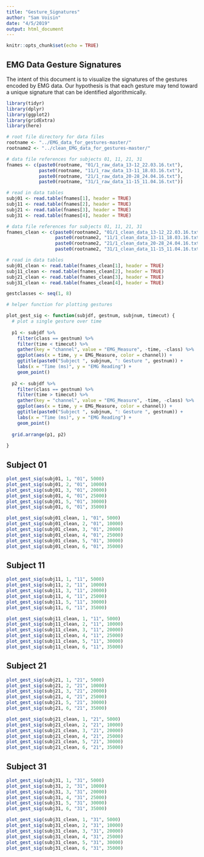 ```yaml
---
title: "Gesture_Signatures"
author: "Sam Voisin"
date: "4/5/2019"
output: html_document
---
```


```r
knitr::opts_chunk$set(echo = TRUE)
```


## EMG Data Gesture Signatures

The intent of this document is to visualize the signatures of the gestures encoded by EMG data. Our hypothesis is that each gesture may tend toward a unique signature that can be identified algorithmically.

```r

library(tidyr)
library(dplyr)
library(ggplot2)
library(gridExtra)
library(here)

```


```r

# root file directory for data files
rootname <- "../EMG_data_for_gestures-master/"
rootname2 <- "../clean_EMG_data_for_gestures-master/"

# data file references for subjects 01, 11, 21, 31
fnames <- c(paste0(rootname, "01/1_raw_data_13-12_22.03.16.txt"),
            paste0(rootname, "11/1_raw_data_13-11_18.03.16.txt"),
            paste0(rootname, "21/1_raw_data_20-28_24.04.16.txt"),
            paste0(rootname, "31/1_raw_data_11-15_11.04.16.txt"))

# read in data tables
subj01 <- read.table(fnames[1], header = TRUE)
subj11 <- read.table(fnames[2], header = TRUE)
subj21 <- read.table(fnames[3], header = TRUE)
subj31 <- read.table(fnames[4], header = TRUE)

# data file references for subjects 01, 11, 21, 31
fnames_clean <- c(paste0(rootname2, "01/1_clean_data_13-12_22.03.16.txt"),
                  paste0(rootname2, "11/1_clean_data_13-11_18.03.16.txt"),
                  paste0(rootname2, "21/1_clean_data_20-28_24.04.16.txt"),
                  paste0(rootname2, "31/1_clean_data_11-15_11.04.16.txt"))

# read in data tables
subj01_clean <- read.table(fnames_clean[1], header = TRUE)
subj11_clean <- read.table(fnames_clean[2], header = TRUE)
subj21_clean <- read.table(fnames_clean[3], header = TRUE)
subj31_clean <- read.table(fnames_clean[4], header = TRUE)

gestclasses <- seq(1, 8)

```


```r

# helper function for plotting gestures

plot_gest_sig <- function(subjdf, gestnum, subjnum, timecut) {
  # plot a single gesture over time
  
  p1 <- subjdf %>% 
    filter(class == gestnum) %>%
    filter(time < timecut) %>% 
    gather(key = "channel", value = "EMG_Measure", -time, -class) %>%
    ggplot(aes(x = time, y = EMG_Measure, color = channel)) + 
    ggtitle(paste0("Subject ", subjnum, ": Gesture ", gestnum)) +
    labs(x = "Time (ms)", y = "EMG Reading") +
    geom_point()
    
  p2 <- subjdf %>% 
    filter(class == gestnum) %>%
    filter(time > timecut) %>% 
    gather(key = "channel", value = "EMG_Measure", -time, -class) %>%
    ggplot(aes(x = time, y = EMG_Measure, color = channel)) + 
    ggtitle(paste0("Subject ", subjnum, ": Gesture ", gestnum)) +
    labs(x = "Time (ms)", y = "EMG Reading") +
    geom_point()
  
  grid.arrange(p1, p2)
  
}

```

## Subject 01

```r


plot_gest_sig(subj01, 1, "01", 5000)
plot_gest_sig(subj01, 2, "01", 10000)
plot_gest_sig(subj01, 3, "01", 20000)
plot_gest_sig(subj01, 4, "01", 25000)
plot_gest_sig(subj01, 5, "01", 30000)
plot_gest_sig(subj01, 6, "01", 35000)

```


```r

plot_gest_sig(subj01_clean, 1, "01", 5000)
plot_gest_sig(subj01_clean, 2, "01", 10000)
plot_gest_sig(subj01_clean, 3, "01", 20000)
plot_gest_sig(subj01_clean, 4, "01", 25000)
plot_gest_sig(subj01_clean, 5, "01", 30000)
plot_gest_sig(subj01_clean, 6, "01", 35000)

```

## Subject 11

```r

plot_gest_sig(subj11, 1, "11", 5000)
plot_gest_sig(subj11, 2, "11", 10000)
plot_gest_sig(subj11, 3, "11", 20000)
plot_gest_sig(subj11, 4, "11", 25000)
plot_gest_sig(subj11, 5, "11", 30000)
plot_gest_sig(subj11, 6, "11", 35000)

```



```r

plot_gest_sig(subj11_clean, 1, "11", 5000)
plot_gest_sig(subj11_clean, 2, "11", 10000)
plot_gest_sig(subj11_clean, 3, "11", 20000)
plot_gest_sig(subj11_clean, 4, "11", 25000)
plot_gest_sig(subj11_clean, 5, "11", 30000)
plot_gest_sig(subj11_clean, 6, "11", 35000)

```

## Subject 21

```r

plot_gest_sig(subj21, 1, "21", 5000)
plot_gest_sig(subj21, 2, "21", 10000)
plot_gest_sig(subj21, 3, "21", 20000)
plot_gest_sig(subj21, 4, "21", 25000)
plot_gest_sig(subj21, 5, "21", 30000)
plot_gest_sig(subj21, 6, "21", 35000)


```



```r

plot_gest_sig(subj21_clean, 1, "21", 5000)
plot_gest_sig(subj21_clean, 2, "21", 10000)
plot_gest_sig(subj21_clean, 3, "21", 20000)
plot_gest_sig(subj21_clean, 4, "21", 25000)
plot_gest_sig(subj21_clean, 5, "21", 30000)
plot_gest_sig(subj21_clean, 6, "21", 35000)

```

## Subject 31

```r

plot_gest_sig(subj31, 1, "31", 5000)
plot_gest_sig(subj31, 2, "31", 10000)
plot_gest_sig(subj31, 3, "31", 20000)
plot_gest_sig(subj31, 4, "31", 25000)
plot_gest_sig(subj31, 5, "31", 30000)
plot_gest_sig(subj31, 6, "31", 35000)

```


```r

plot_gest_sig(subj31_clean, 1, "31", 5000)
plot_gest_sig(subj31_clean, 2, "31", 10000)
plot_gest_sig(subj31_clean, 3, "31", 20000)
plot_gest_sig(subj31_clean, 4, "31", 25000)
plot_gest_sig(subj31_clean, 5, "31", 30000)
plot_gest_sig(subj31_clean, 6, "31", 35000)

```





















